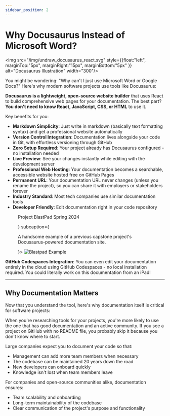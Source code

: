 ```yaml
---
sidebar_position: 2
---
```



# Why Docusaurus Instead of Microsoft Word?

<img src="/img/undraw_docusaurus_react.svg" style={{float:"left", marginTop:"5px", marginRight:"15px", marginBottom:"5px"
}} alt="Docusaurus Illustration" width="300"/>

You might be wondering: "Why can't I just use Microsoft Word or Google Docs?" Here's why modern software projects use tools like Docusaurus:

**Docusaurus is a lightweight, open-source website builder** that uses React to build comprehensive web pages for your documentation. The best part? **You don't need to know React, JavaScript, CSS, or HTML** to use it.

Key benefits for you:

<div className="benefits-layout">
<div className="benefits-text">

- **Markdown Simplicity**: Just write in markdown (basically text formatting syntax) and get a professional website automatically
- **Version Control Integration**: Documentation lives alongside your code in Git, with effortless versioning through GitHub
- **Zero Setup Required**: Your project already has Docusaurus configured - no installation needed
- **Live Preview**: See your changes instantly while editing with the development server
- **Professional Web Hosting**: Your documentation becomes a searchable, accessible website hosted free on GitHub Pages
- **Permanent URL**: Your documentation URL never changes (unless you rename the project), so you can share it with employers or stakeholders forever
- **Industry Standard**: Most tech companies use similar documentation tools
- **Developer Friendly**: Edit documentation right in your code repository

</div>

<div className="benefits-image">
    <Figure id="blastpad-example" caption={<a href="https://capstone-projects-2024-spring.github.io/project-blastpad/"><p>Project BlastPad Spring 2024</p></a>} subcaption={<p>A handsome example of a previous capstone project's <br/> Docusaurus-powered documentation site.</p>}>
    <img src="/img/blastpad-example.png"  alt="Blastpad Example" style={{maxWidth:"400px", width: "100%", height: "auto"}} />
</Figure>
</div>
</div>

**GitHub Codespaces Integration**: You can even edit your documentation entirely in the cloud using GitHub Codespaces - no local installation required. You could literally work on this documentation from an iPad!

---

## Why Documentation Matters

Now that you understand the tool, here's why documentation itself is critical for software projects:

When you're researching tools for your projects, you're more likely to use the one that has good documentation and an active community. If you see a project on GitHub with no README file, you probably skip it because you don't know where to start.

Large companies expect you to document your code so that:
- Management can add more team members when necessary
- The codebase can be maintained 20 years down the road
- New developers can onboard quickly
- Knowledge isn't lost when team members leave

For companies and open-source communities alike, documentation ensures:
- Team scalability and onboarding
- Long-term maintainability of the codebase
- Clear communication of the project's purpose and functionality

